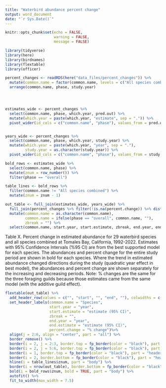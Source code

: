 ```yaml
---
title: "Waterbird abundance percent change"
output: word_document
date: "`r Sys.Date()`"
---
```


```r
knitr::opts_chunk$set(echo = FALSE,
                      warning = FALSE,
                      message = FALSE)
```




```r

library(tidyverse)
library(here)
library(birdnames)
library(flextable)
library(officer)

percent_changes <- readRDS(here("data_files/percent_changes")) %>% 
  mutate(common.name = factor(common.name, levels = c("All species combined", "Diving benthivore", "Herbivore", "Piscivore", "American Wigeon", "Black Scoter", "Brandt's Cormorant", "Brant", "Brown Pelican", "Bufflehead", "Canada Goose", "Clark's Grebe", "Common Goldeneye", "Common Loon", "Common Merganser", "Double-crested Cormorant", "Eared Grebe", "Forster's Tern", "Gadwall", "Green-winged Teal", "Horned Grebe", "Mallard", "Northern Pintail", "Pacific Loon", "Pelagic Cormorant", "Pied-billed Grebe", "Red-breasted Merganser", "Red-necked Grebe", "Red-throated Loon", "Ruddy Duck", "Scaup", "Surf Scoter", "Western Grebe"))) %>% 
  arrange(common.name, phase, study.year)





```




```r
estimates_wide <- percent_changes %>% 
  select(common.name, phase, which.year, pred.out) %>%  
  mutate(which.year = paste(which.year, "estimate", sep = ".")) %>% 
  pivot_wider(id_cols = c("common.name", "phase"), values_from = pred.out, names_from = which.year)


years_wide <- percent_changes %>% 
  select(common.name, phase, which.year, study.year) %>% 
  mutate(which.year = paste(which.year, "year", sep = "."),
         study.year = as.character(study.year)) %>% 
  pivot_wider(id_cols = c("common.name", "phase"), values_from = study.year, names_from = which.year)

bold_rows <- estimates_wide %>% 
  select(common.name, phase) %>% 
  mutate(znum = row_number()) %>% 
  filter(phase == "overall")

table_lines <- bold_rows %>% 
  filter(common.name != "All species combined") %>% 
  mutate(znum = znum - 1)

out_table <- full_join(estimates_wide, years_wide) %>% 
  full_join(percent_changes %>% filter(!is.na(percent.change)) %>% distinct(common.name, phase, percent.change)) %>% 
  mutate(common.name = as.character(common.name),
         common.name = ifelse(phase == "overall", common.name, ""),
         zbreak = "") %>% 
  select(common.name, start.year, start.estimate, zbreak, end.year, end.estimate, percent.change)

```



Table X. Percent change in estimated abundance for 29 waterbird species and all species combined at Tomales Bay, California, 1992-2022. Estimates with 95% Confidence Intervals (%95 CI) are from the best supported model for each species. The abundances and percent change for the entire study period are shown in bold for each species. Where the trend in estimated abundance changed directions during the study (quadratic year effect in best model), the abundances and percent change are shown separately for the increasing and decreasing periods. Note: % changes are the same for the three foraging guilds because those estimates came from the same model (with the additive guild effect).
```r
flextable(out_table) %>% 
  add_header_row(values = c("", "start", "", "end", ""), colwidths = c(1, 2, 1, 2, 1)) %>% 
  set_header_labels(common.name = "Species",
                    start.year = "year",
                    start.estimate = "estimate (95% CI)",
                    zbreak = "",
                    end.year = "year",
                    end.estimate = "estimate (95% CI)",
                    percent.change = "% change")%>% 
  align(j = 2:6, align = "center", part = "all") %>% 
  border_remove() %>% 
  border(i = 2, j = 2:3, border.top = fp_border(color = "black"), part = "header") %>% 
  border(i = 2, j = 5:6, border.top = fp_border(color = "black"), part = "header") %>% 
  border(i = 1, border.top = fp_border(color = "black"), part = "header") %>% 
  border(i = 2, border.bottom = fp_border(color = "black"), part = "header") %>%
  hline(i = table_lines$znum, part = "body") %>% 
  border(i = nrow(out_table), border.bottom = fp_border(color = "black"), part = "body") %>%
  bold(i = bold_rows$znum, bold = TRUE, part = "body") %>% 
  autofit() %>% 
  fit_to_width(max_width = 7.5)
  


```


